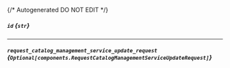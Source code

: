 {/* Autogenerated DO NOT EDIT  */}

##### `id` *{`str`}*

---
##### `request_catalog_management_service_update_request` *{`Optional[components.RequestCatalogManagementServiceUpdateRequest]`}*
<Collapsible openLabel={Labels.showProperties} closeLabel={Labels.hideProperties}>
    <RequestCatalogManagementServiceUpdateRequest/>
</Collapsible>


